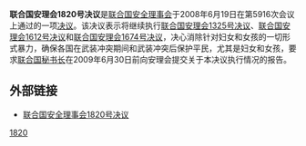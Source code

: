{{Infobox UN resolution
|number = 1820
|organ = SC
|date = 6月19日
|year = 2008年
|meeting = 5916
|code = S/RES/1820
|document = 
|for = 15
|abstention = 0
|against = 0
|subject = Women and peace and security
|result = 通过 
|image = 
|caption = 
}}

'''联合国安理会1820号决议'''是[[联合国安全理事会|联合国安全理事会]]于2008年6月19日在第5916次会议上通过的一项[[联合国安全理事会决议|决议]]。该决议表示将继续执行[[联合国安理会1325号决议|联合国安理会1325号决议]]、[[联合国安理会1612号决议|联合国安理会1612号决议]]和[[联合国安理会1674号决议|联合国安理会1674号决议]]，决心消除针对妇女和女孩的一切形式暴力，确保各国在武装冲突期间和武装冲突后保护平民，尤其是妇女和女孩，要求[[联合国秘书长|联合国秘书长]]在2009年6月30日前向安理会提交关于本决议执行情况的报告。

==外部链接==
*[http://www.un.org/chinese/aboutun/prinorgs/sc/sres/08/s1820.htm 联合国安全理事会1820号决议] {{Wayback|url=http://www.un.org/chinese/aboutun/prinorgs/sc/sres/08/s1820.htm |date=20171011171253 }}

{{UN-stub}}
{{UNSCR 2008}}
[[Category:2008年联合国安全理事会决议|1820]]